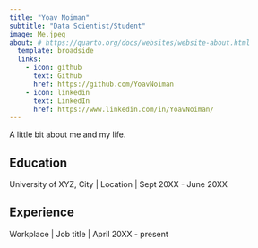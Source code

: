 ```yaml
---
title: "Yoav Noiman"
subtitle: "Data Scientist/Student"
image: Me.jpeg
about: # https://quarto.org/docs/websites/website-about.html
  template: broadside
  links:
    - icon: github
      text: Github
      href: https://github.com/YoavNoiman
    - icon: linkedin
      text: LinkedIn
      href: https://www.linkedin.com/in/YoavNoiman/
---
```


A little bit about me and my life.

## Education

University of XYZ, City \| Location \| Sept 20XX - June 20XX

## Experience

Workplace \| Job title \| April 20XX - present